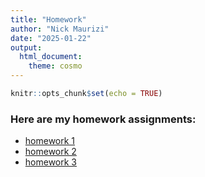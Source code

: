 ```yaml
---
title: "Homework"
author: "Nick Maurizi"
date: "2025-01-22"
output:
  html_document:
    theme: cosmo
---
```


```r
knitr::opts_chunk$set(echo = TRUE)
```

### Here are my homework assignments:

- [homework 1](homework1.html)
- [homework 2](homework2.html)
- [homework 3](homework3.html)


